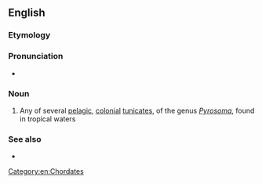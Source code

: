 ==English==
{{rfi|en}}
{{wikipedia}}
{{wikispecies|Pyrosoma}}

===Etymology===
{{rfelite|en}}

===Pronunciation===
* {{audio|En-us-ncalif-pyrosome.ogg|Audio (Northern California, US)|lang=en}}

===Noun===
{{en-noun|s|pyrosoma}}

# Any of several [[pelagic]], [[colonial]] [[tunicate]]s, of the genus ''[[Pyrosoma]]'', found in tropical waters

===See also===
* {{taxlink|Pyrostremma spinosum|species|noshow=1}}

[[Category:en:Chordates]]